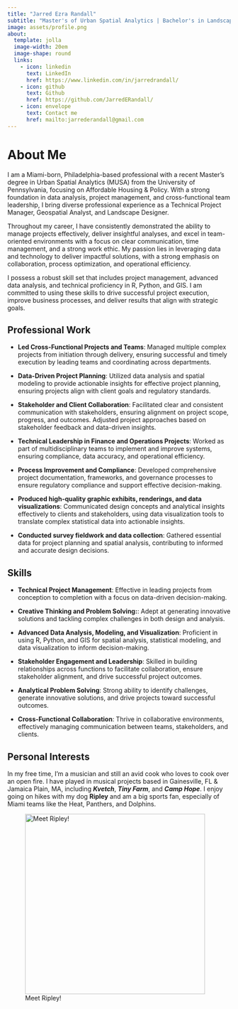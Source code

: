 ```yaml
---
title: "Jarred Ezra Randall"
subtitle: "Master's of Urban Spatial Analytics | Bachelor's in Landscape Architecture | Landscape Designer II"
image: assets/profile.png
about:
  template: jolla
  image-width: 20em
  image-shape: round
  links:
    - icon: linkedin
      text: LinkedIn
      href: https://www.linkedin.com/in/jarredrandall/
    - icon: github
      text: Github
      href: https://github.com/JarredERandall/
    - icon: envelope
      text: Contact me
      href: mailto:jarrederandall@gmail.com
---
```


# About Me

I am a Miami-born, Philadelphia-based professional with a recent Master’s degree in Urban Spatial Analytics (MUSA) from the University of Pennsylvania, focusing on Affordable Housing & Policy. With a strong foundation in data analysis, project management, and cross-functional team leadership, I bring diverse professional experience as a Technical Project Manager, Geospatial Analyst, and Landscape Designer.

Throughout my career, I have consistently demonstrated the ability to manage projects effectively, deliver insightful analyses, and excel in team-oriented environments with a focus on clear communication, time management, and a strong work ethic. My passion lies in leveraging data and technology to deliver impactful solutions, with a strong emphasis on collaboration, process optimization, and operational efficiency.

I possess a robust skill set that includes project management, advanced data analysis, and technical proficiency in R, Python, and GIS. I am committed to using these skills to drive successful project execution, improve business processes, and deliver results that align with strategic goals.

## Professional Work

- **Led Cross-Functional Projects and Teams**: Managed multiple complex projects from initiation through delivery, ensuring successful and timely execution by leading teams and coordinating across departments.

- **Data-Driven Project Planning**: Utilized data analysis and spatial modeling to provide actionable insights for effective project planning, ensuring projects align with client goals and regulatory standards.

- **Stakeholder and Client Collaboration**: Facilitated clear and consistent communication with stakeholders, ensuring alignment on project scope, progress, and outcomes. Adjusted project approaches based on stakeholder feedback and data-driven insights.

- **Technical Leadership in Finance and Operations Projects**: Worked as part of multidisciplinary teams to implement and improve systems, ensuring compliance, data accuracy, and operational efficiency.

- **Process Improvement and Compliance**:  Developed comprehensive project documentation, frameworks, and governance processes to ensure regulatory compliance and support effective decision-making.

- **Produced high-quality graphic exhibits, renderings, and data visualizations**: Communicated design concepts and analytical insights effectively to clients and stakeholders, using data visualization tools to translate complex statistical data into actionable insights.

- **Conducted survey fieldwork and data collection**: Gathered essential data for project planning and spatial analysis, contributing to informed and accurate design decisions.

## Skills

- **Technical Project Management**: Effective in leading projects from conception to completion with a focus on data-driven decision-making.

- **Creative Thinking and Problem Solving:**: Adept at generating innovative solutions and tackling complex challenges in both design and analysis.

- **Advanced Data Analysis, Modeling, and Visualization**: Proficient in using R, Python, and GIS for spatial analysis, statistical modeling, and data visualization to inform decision-making.

- **Stakeholder Engagement and Leadership**: Skilled in building relationships across functions to facilitate collaboration, ensure stakeholder alignment, and drive successful project outcomes.

- **Analytical Problem Solving**: Strong ability to identify challenges, generate innovative solutions, and drive projects toward successful outcomes.

- **Cross-Functional Collaboration**: Thrive in collaborative environments, effectively managing communication between teams, stakeholders, and clients.


## Personal Interests

In my free time, I'm a musician and still an avid cook who loves to cook over an open fire. I have played in musical projects based in Gainesville, FL & Jamaica Plain, MA, including ***Kvetch***, ***Tiny Farm***, and ***Camp Hope***. I enjoy going on hikes with my dog **Ripley** and am a big sports fan, especially of Miami teams like the Heat, Panthers, and Dolphins.

![Meet Ripley!](assets/ripley.png){width="406"}
